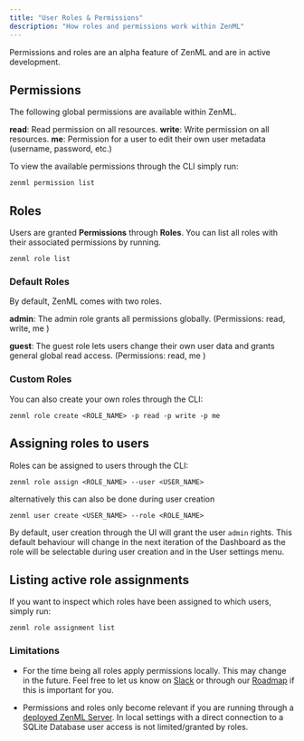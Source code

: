 ```yaml
---
title: "User Roles & Permissions"
description: "How roles and permissions work within ZenML"
---
```


Permissions and roles are an alpha feature of ZenML and are in active development.

## Permissions

The following global permissions are available within ZenML.

**read**: Read permission on all resources. **write**: Write permission on all resources. **me**: Permission for a user to edit their own user metadata (username, password, etc.)

To view the available permissions through the CLI simply run:

`zenml permission list`

## Roles

Users are granted **Permissions** through **Roles**. You can list all roles with their associated permissions by running.

`zenml role list`

### Default Roles

By default, ZenML comes with two roles.

**admin**: The admin role grants all permissions globally. (Permissions: read, write, me )

**guest**: The guest role lets users change their own user data and grants general global read access. (Permissions: read, me )

### Custom Roles

You can also create your own roles through the CLI:

`zenml role create <ROLE_NAME> -p read -p write -p me`

## Assigning roles to users

Roles can be assigned to users through the CLI:

`zenml role assign <ROLE_NAME> --user <USER_NAME>`

alternatively this can also be done during user creation

`zenml user create <USER_NAME> --role <ROLE_NAME>`

By default, user creation through the UI will grant the user `admin` rights. This default behaviour will change in the next iteration of the Dashboard as the role will be selectable during user creation and in the User settings menu.

## Listing active role assignments

If you want to inspect which roles have been assigned to which users, simply run:

`zenml role assignment list`

### Limitations

* For the time being all roles apply permissions locally. This may change in the future. Feel free to let us know on [Slack](https://zenml.slack.com/join/shared%5Finvite/zt-t4aw242p-K6aCaUjhnxNOrLR7bcAb7g#/shared-invite/email) or through our [Roadmap](https://zenml.hellonext.co/roadmap) if this is important for you.

* Permissions and roles only become relevant if you are running through a [deployed ZenML Server](https://docs.zenml.io/getting-started/deploying-zenml). In local settings with a direct connection to a SQLite Database user access is not limited/granted by roles.